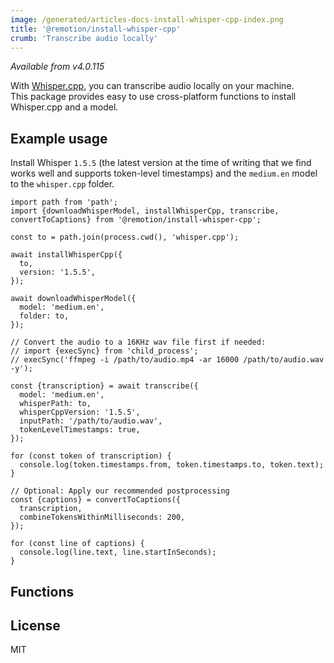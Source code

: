 ```yaml
---
image: /generated/articles-docs-install-whisper-cpp-index.png
title: '@remotion/install-whisper-cpp'
crumb: 'Transcribe audio locally'
---
```


_Available from v4.0.115_

With [Whisper.cpp](https://github.com/ggerganov/whisper.cpp), you can transcribe audio locally on your machine.  
This package provides easy to use cross-platform functions to install Whisper.cpp and a model.


<Installation pkg="@remotion/install-whisper-cpp" />

## Example usage

Install Whisper `1.5.5` (the latest version at the time of writing that we find works well and supports token-level timestamps) and the `medium.en` model to the `whisper.cpp` folder.

```tsx twoslash title="install-whisper.cpp"
import path from 'path';
import {downloadWhisperModel, installWhisperCpp, transcribe, convertToCaptions} from '@remotion/install-whisper-cpp';

const to = path.join(process.cwd(), 'whisper.cpp');

await installWhisperCpp({
  to,
  version: '1.5.5',
});

await downloadWhisperModel({
  model: 'medium.en',
  folder: to,
});

// Convert the audio to a 16KHz wav file first if needed:
// import {execSync} from 'child_process';
// execSync('ffmpeg -i /path/to/audio.mp4 -ar 16000 /path/to/audio.wav -y');

const {transcription} = await transcribe({
  model: 'medium.en',
  whisperPath: to,
  whisperCppVersion: '1.5.5',
  inputPath: '/path/to/audio.wav',
  tokenLevelTimestamps: true,
});

for (const token of transcription) {
  console.log(token.timestamps.from, token.timestamps.to, token.text);
}

// Optional: Apply our recommended postprocessing
const {captions} = convertToCaptions({
  transcription,
  combineTokensWithinMilliseconds: 200,
});

for (const line of captions) {
  console.log(line.text, line.startInSeconds);
}
```

## Functions

<TableOfContents />

## License

MIT
